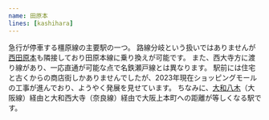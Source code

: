 ```yaml
---
name: 田原本
lines: [kashihara]
---
```


急行が停車する橿原線の主要駅の一つ。
路線分岐という扱いではありませんが[西田原本](./nishitawaramoto)も隣接しており田原本線に乗り換えが可能です。
また、西大寺方に渡り線があり、一応直通が可能な点で名鉄瀬戸線とは異なります。
駅前には住宅と古くからの商店街しかありませんでしたが、2023年現在ショッピングモールの工事が進んでおり、ようやく発展を見せています。
ちなみに、[大和八木](./yamato-yagi)（大阪線）経由と大和西大寺（奈良線）経由で大阪上本町への距離が等しくなる駅です。
